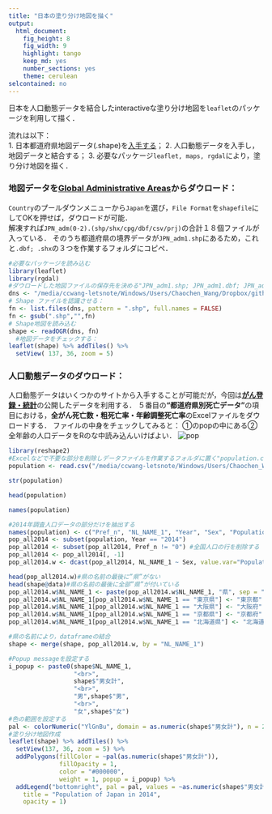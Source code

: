 ```yaml
---
title: "日本の塗り分け地図を描く"
output: 
  html_document: 
    fig_height: 8
    fig_width: 9
    highlight: tango
    keep_md: yes
    number_sections: yes
    theme: cerulean
selcontained: no
---
```


日本を人口動態データを結合したinteractiveな塗り分け地図を`leaflet`のパッケージを利用して描く．

流れは以下：  
1. 日本都道府県地図データ(.shape)を[入手する](http://www.gadm.org/download)；
2. 人口動態データを入手し，地図データと結合する；
3. 必要なパッケージ`leaflet, maps, rgdal`により，塗り分け地図を描く．


### 地図データを[Global Administrative Areas](http://www.gadm.org/country)からダウロード：

`Country`のプールダウンメニューから`Japan`を選び，`File Format`を`shapefile`にしてOKを押せば，ダウロードが可能．  
解凍すれば`JPN_adm(0-2).(shp/shx/cpg/dbf/csv/prj)`の合計１８個ファイルが入っている．
そのうち都道府県の境界データが`JPN_adm1.shp`にあるため，これと`.dbf; .shx`の３つを作業するフォルダにコピペ．

```r
#必要なパッケージを読み込む
library(leaflet)
library(rgdal)
#ダウロードした地図ファイルの保存先を決める"JPN_adm1.shp; JPN_adm1.dbf; JPN_adm1.shx"の３つだけをそこに置く
dns <- "/media/ccwang-letsnote/Windows/Users/Chaochen_Wang/Dropbox/github_projects/winterwang.github.io/files/" # <- 自分の保存先のアドレスに変える
# Shape ファイルを認識させる：
fn <- list.files(dns, pattern = ".shp", full.names = FALSE)
fn <- gsub(".shp","",fn)
# Shape地図を読み込む
shape <- readOGR(dns, fn)
  #地図データをチェックする：
leaflet(shape) %>% addTiles() %>%
  setView( 137, 36, zoom = 5) 

```




### 人口動態データのダウロード：
人口動態データはいくつかのサイトから入手することが可能だが，今回は[**がん登録・統計**](http://ganjoho.jp/reg_stat/statistics/dl/index.html)の公開したデータを利用する．
５番目の**"都道府県別死亡データ"**の項目における，**全がん死亡数・粗死亡率・年齢調整死亡率**のExcelファイルをダウロードする．
ファイルの中身をチェックしてみると：
①のpopの中にある②全年齢の人口データをRのな中読み込んいけばよい．
![pop](/media/ccwang-letsnote/Windows/Users/Chaochen_Wang/Dropbox/github_projects/winterwang.github.io/image/pop.png)

```r
library(reshape2)
#Excelなどで不要な部分を削除しデータファイルを作業するフォルダに置く"population.csv"
population <- read.csv("/media/ccwang-letsnote/Windows/Users/Chaochen_Wang/Dropbox/github_projects/winterwang.github.io/files/population.csv", header  = TRUE, colClasses = "character")

str(population)

head(population)

names(population)

#2014年調査人口データの部分だけを抽出する
names(population) <- c("Pref_n", "NL_NAME_1", "Year", "Sex", "Population")
pop_all2014 <- subset(population, Year == "2014")
pop_all2014 <- subset(pop_all2014, Pref_n != "0") #全国人口の行を削除する
pop_all2014 <- pop_all2014[, -1]
pop_all2014.w <- dcast(pop_all2014, NL_NAME_1 ~ Sex, value.var="Population")

head(pop_all2014.w)#県の名前の最後に”県”がない
head(shape@data)#県の名前の最後に全部”県”が付いている
pop_all2014.w$NL_NAME_1 <- paste(pop_all2014.w$NL_NAME_1, "県", sep = "")
pop_all2014.w$NL_NAME_1[pop_all2014.w$NL_NAME_1 == "東京県"] <- "東京都"
pop_all2014.w$NL_NAME_1[pop_all2014.w$NL_NAME_1 == "大阪県"] <- "大阪府"
pop_all2014.w$NL_NAME_1[pop_all2014.w$NL_NAME_1 == "京都県"] <- "京都府"
pop_all2014.w$NL_NAME_1[pop_all2014.w$NL_NAME_1 == "北海道県"] <- "北海道"

#県の名前により，dataframeの結合
shape <- merge(shape, pop_all2014.w, by = "NL_NAME_1")

#Popup messageを設定する
i_popup <- paste0(shape$NL_NAME_1, 
                  "<br>",
                  shape$"男女計",
                  "<br>",
                  "男",shape$"男",
                  "<br>",
                  "女",shape$"女")
#色の範囲を設定する                
pal <- colorNumeric("YlGnBu", domain = as.numeric(shape$"男女計"), n = 20) 
#塗り分け地図作成
leaflet(shape) %>% addTiles() %>%
  setView(137, 36, zoom = 5) %>%
  addPolygons(fillColor = ~pal(as.numeric(shape$"男女計")), 
              fillOpacity = 1, 
              color = "#000000", 
              weight = 1, popup = i_popup) %>%
  addLegend("bottomright", pal = pal, values = ~as.numeric(shape$"男女計"),
    title = "Population of Japan in 2014",
    opacity = 1)
```

